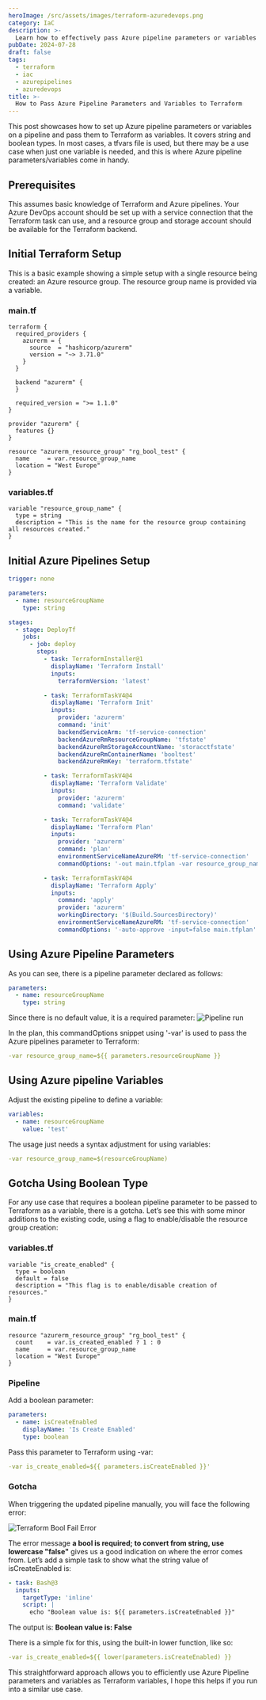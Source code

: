 ```yaml
---
heroImage: /src/assets/images/terraform-azuredevops.png
category: IaC
description: >-
  Learn how to effectively pass Azure pipeline parameters or variables as Terraform variables, covering both boolean and string types.
pubDate: 2024-07-28
draft: false
tags:
  - terraform
  - iac
  - azurepipelines
  - azuredevops
title: >-
  How to Pass Azure Pipeline Parameters and Variables to Terraform
---
```


This post showcases how to set up Azure pipeline parameters or variables on a pipeline and pass them to Terraform as variables. It covers string and boolean types. In most cases, a tfvars file is used, but there may be a use case when just one variable is needed, and this is where Azure pipeline parameters/variables come in handy.

## Prerequisites

This assumes basic knowledge of Terraform and Azure pipelines. Your Azure DevOps account should be set up with a service connection that the Terraform task can use, and a resource group and storage account should be available for the Terraform backend.

## Initial Terraform Setup

This is a basic example showing a simple setup with a single resource being created: an Azure resource group. The resource group name is provided via a variable.

### main.tf

```hcl
terraform {
  required_providers {
    azurerm = {
      source  = "hashicorp/azurerm"
      version = "~> 3.71.0"
    }
  }

  backend "azurerm" {
  }

  required_version = ">= 1.1.0"
}

provider "azurerm" {
  features {}
}

resource "azurerm_resource_group" "rg_bool_test" {
  name     = var.resource_group_name
  location = "West Europe"
}
```

### variables.tf

```hcl
variable "resource_group_name" {
  type = string
  description = "This is the name for the resource group containing all resources created."
}
```

## Initial Azure Pipelines Setup

```yaml
trigger: none

parameters:
  - name: resourceGroupName
    type: string

stages:
  - stage: DeployTf
    jobs:
      - job: deploy
        steps:
          - task: TerraformInstaller@1
            displayName: 'Terraform Install'
            inputs:
              terraformVersion: 'latest'

          - task: TerraformTaskV4@4
            displayName: 'Terraform Init'
            inputs:
              provider: 'azurerm'
              command: 'init'
              backendServiceArm: 'tf-service-connection'
              backendAzureRmResourceGroupName: 'tfstate'
              backendAzureRmStorageAccountName: 'storacctfstate'
              backendAzureRmContainerName: 'booltest'
              backendAzureRmKey: 'terraform.tfstate'

          - task: TerraformTaskV4@4
            displayName: 'Terraform Validate'
            inputs:
              provider: 'azurerm'
              command: 'validate'

          - task: TerraformTaskV4@4
            displayName: 'Terraform Plan'
            inputs:
              provider: 'azurerm'
              command: 'plan'
              environmentServiceNameAzureRM: 'tf-service-connection'
              commandOptions: '-out main.tfplan -var resource_group_name=${{ parameters.resourceGroupName }}'

          - task: TerraformTaskV4@4
            displayName: 'Terraform Apply'
            inputs:
              command: 'apply'
              provider: 'azurerm'
              workingDirectory: '$(Build.SourcesDirectory)'
              environmentServiceNameAzureRM: 'tf-service-connection'
              commandOptions: '-auto-approve -input=false main.tfplan'
```

## Using Azure Pipeline Parameters

As you can see, there is a pipeline parameter declared as follows:

```yaml
parameters:
  - name: resourceGroupName
    type: string
```

Since there is no default value, it is a required parameter:
![Pipeline run](/src/assets/images/pipeline-run.png)

In the plan, this commandOptions snippet using '-var' is used to pass the Azure pipelines parameter to Terraform:

```yaml
-var resource_group_name=${{ parameters.resourceGroupName }}
```

## Using Azure pipeline Variables

Adjust the existing pipeline to define a variable:

```yaml
variables:
  - name: resourceGroupName
    value: 'test'
```

The usage just needs a syntax adjustment for using variables:

```yaml
-var resource_group_name=$(resourceGroupName)
```

## Gotcha Using Boolean Type

For any use case that requires a boolean pipeline parameter to be passed to Terraform as a variable, there is a gotcha. Let’s see this with some minor additions to the existing code, using a flag to enable/disable the resource group creation:

### variables.tf

```hcl
variable "is_create_enabled" {
  type = boolean
  default = false
  description = "This flag is to enable/disable creation of resources."
}
```

### main.tf

```hcl
resource "azurerm_resource_group" "rg_bool_test" {
  count    = var.is_created_enabled ? 1 : 0
  name     = var.resource_group_name
  location = "West Europe"
}
```

### Pipeline

Add a boolean parameter:

```yaml
parameters:
  - name: isCreateEnabled
    displayName: 'Is Create Enabled'
    type: boolean
```

Pass this parameter to Terraform using -var:

```yaml
-var is_create_enabled=${{ parameters.isCreateEnabled }}'
```

### Gotcha

When triggering the updated pipeline manually, you will face the following error:

![Terraform Bool Fail Error](/src/assets/images/terraform-bool-fail.png)

The error message **a bool is required; to convert from string, use lowercase "false"** gives us a good indication on where the error comes from. Let’s add a simple task to show what the string value of isCreateEnabled is:

```yaml
- task: Bash@3
  inputs:
    targetType: 'inline'
    script: |
      echo "Boolean value is: ${{ parameters.isCreateEnabled }}"
```

The output is:
**Boolean value is: False**

There is a simple fix for this, using the built-in lower function, like so:

```yaml
-var is_create_enabled=${{ lower(parameters.isCreateEnabled) }}
```

This straightforward approach allows you to efficiently use Azure Pipeline parameters and variables as Terraform variables, I hope this helps if you run into a similar use case.
